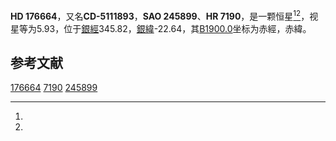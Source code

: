 {{Starbox begin
| name = HD 176664
}}
{{Starbox observe
| epoch = [[J2000.0|J2000.0]]
| constell = {{星座名待查}}<ref name=SIMBAD>{{cite web
 | url=http://simbad.u-strasbg.fr/simbad/sim-id?Ident=HR+7190
 | title=Pulsating variable Star
 | publisher=Centre de Données astronomiques de Strasbourg
 | work=SIMBAD
 | accessdate=2012-07-13
 | archive-date=2016-03-18
 | archive-url=https://web.archive.org/web/20160318232129/http://simbad.u-strasbg.fr/simbad/sim-id?Ident=HR+7190
 | dead-url=no
 }}</ref><ref name=DATA>{{cite web
 | url=http://vizier.u-strasbg.fr/viz-bin/VizieR-5?-out.add=.&-source=5050&-corr=PK=HR&-out.max=9999&HR=7190
 | title=VizieR Detailed Page
 | accessdate=2012-07-13
 | archive-date=2016-03-04
 | archive-url=https://web.archive.org/web/20160304233701/http://vizier.u-strasbg.fr/viz-bin/VizieR-5?-out.add=.&-source=5050&-corr=PK=HR&-out.max=9999&HR=7190
 | dead-url=no
 }}</ref>
| 星官 = 
| ra = {{RA|19|3|57.4}}<ref name=SIMBAD /><ref name=DATA />
| dec = {{DEC|-51|1|7}}<ref name=SIMBAD /><ref name=DATA />
| appmag_v = 5.93<ref name=SIMBAD /><ref name=DATA />
}}
{{Starbox character
| class = K0-1III<ref name=SIMBAD /><ref name=DATA />
| b-v = 1.24<ref name=SIMBAD /><ref name=DATA />
| u-b = 1.38<ref name=SIMBAD /><ref name=DATA />
| r-i = <ref name=SIMBAD /><ref name=DATA />
| variable = 
}}
{{Starbox astrometry
| radial_v = 1.38
| prop_mo_ra = -61
| parallax = 
| p_error = 
}}
{{Starbox catalog
| names =CD-5111893，[[SAO星表|SAO]] 245899，[[HD星表|HD]] 176664，[[HR星表|HR]] 7190}}
{{Starbox reference |Simbad=HR+7190}}
{{Starbox end}}

'''HD 176664'''，又名'''CD-5111893'''，'''SAO 245899'''、'''HR 7190'''，是一颗恒星<ref name=SIMBAD /><ref name=DATA />，视星等为5.93，位于[[銀道座標系|銀經]]345.82，[[銀道座標系|銀緯]]-22.64，其[[B1900.0|B1900.0]]坐标为赤經{{RA|18|56|9.8}}，赤緯{{DEC|-51|-22.64|31}}。

== 参考文献 ==
{{reflist}}

{{star-stub}}

[[Category:HD和HDE天體|176664]]
[[Category:HR天體|7190]]
[[Category:SAO天體|245899]]